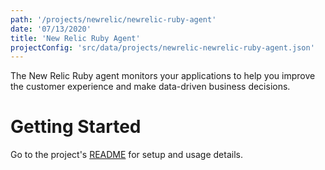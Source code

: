 ```yaml
---
path: '/projects/newrelic/newrelic-ruby-agent'
date: '07/13/2020'
title: 'New Relic Ruby Agent'
projectConfig: 'src/data/projects/newrelic-newrelic-ruby-agent.json'
---
```



The New Relic Ruby agent monitors your applications to help you improve
the customer experience and make data-driven business decisions.

# Getting Started

Go to the project's [README](https://github.com/newrelic/newrelic-ruby-agent#readme) for setup and usage details.
